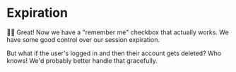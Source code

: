 # Expiration

👨‍💼 Great! Now we have a "remember me" checkbox that actually works. We have some
good control over our session expiration.

But what if the user's logged in and then their account gets deleted? Who knows!
We'd probably better handle that gracefully.

